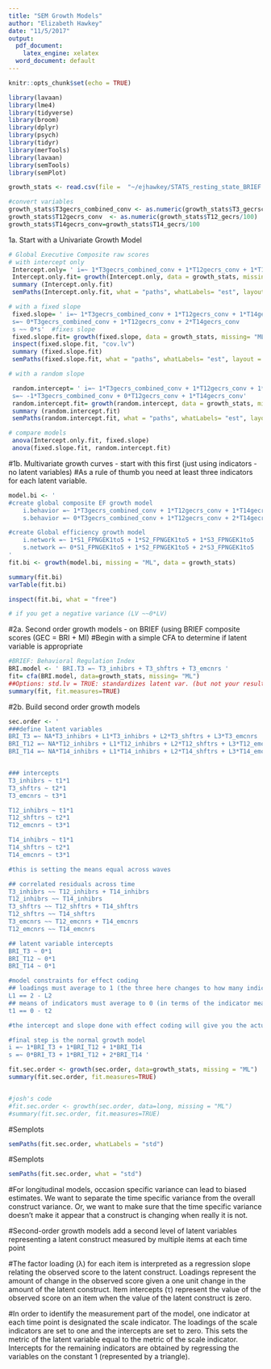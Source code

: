 ```yaml
---
title: "SEM Growth Models"
author: "Elizabeth Hawkey"
date: "11/5/2017"
output:
  pdf_document: 
    latex_engine: xelatex
  word_document: default
---
```


```r
knitr::opts_chunk$set(echo = TRUE)
```

```r

library(lavaan)
library(lme4)
library(tidyverse)
library(broom)
library(dplyr)
library(psych)
library(tidyr)
library(merTools)
library(lavaan)
library(semTools)
library(semPlot)

growth_stats <- read.csv(file =  "~/ejhawkey/STATS_resting_state_BRIEF.csv")

#convert variables
growth_stats$T3gecrs_combined_conv <- as.numeric(growth_stats$T3_gecrscombined/100)
growth_stats$T12gecrs_conv  <- as.numeric(growth_stats$T12_gecrs/100)
growth_stats$T14gecrs_conv=growth_stats$T14_gecrs/100
```


1a. Start with a Univariate Growth Model
```r
# Global Executive Composite raw scores
# with intercept only 
 Intercept.only= ' i=~ 1*T3gecrs_combined_conv + 1*T12gecrs_conv + 1*T14gecrs_conv' 
 Intercept.only.fit= growth(Intercept.only, data = growth_stats, missing= "ML")
 summary (Intercept.only.fit)
 semPaths(Intercept.only.fit, what = "paths", whatLabels= "est", layout = "tree")

# with a fixed slope
 fixed.slope= ' i=~ 1*T3gecrs_combined_conv + 1*T12gecrs_conv + 1*T14gecrs_conv
 s=~ 0*T3gecrs_combined_conv + 1*T12gecrs_conv + 2*T14gecrs_conv
 s ~~ 0*s'  #fixes slope
 fixed.slope.fit= growth(fixed.slope, data = growth_stats, missing= "ML")
 inspect(fixed.slope.fit, "cov.lv")
 summary (fixed.slope.fit)
 semPaths(fixed.slope.fit, what = "paths", whatLabels= "est", layout = "tree")

# with a random slope

 random.intercept= ' i=~ 1*T3gecrs_combined_conv + 1*T12gecrs_conv + 1*T14gecrs_conv
 s=~ -1*T3gecrs_combined_conv + 0*T12gecrs_conv + 1*T14gecrs_conv'
 random.intercept.fit= growth(random.intercept, data = growth_stats, missing= "ML")
 summary (random.intercept.fit)
 semPaths(random.intercept.fit, what = "paths", whatLabels= "est", layout = "tree")

# compare models 
 anova(Intercept.only.fit, fixed.slope)
 anova(fixed.slope.fit, random.intercept.fit)

```

#1b. Multivariate growth curves - start with this first (just using indicators - no latent variables)
#As a rule of thumb you need at least three indicators for each latent variable.

```r

model.bi <- '
#create global composite EF growth model
    i.behavior =~ 1*T3gecrs_combined_conv + 1*T12gecrs_conv + 1*T14gecrs_conv
    s.behavior =~ 0*T3gecrs_combined_conv + 1*T12gecrs_conv + 2*T14gecrs_conv 

#create Global efficiency growth model 
    i.network =~ 1*S1_FPNGEK1to5 + 1*S2_FPNGEK1to5 + 1*S3_FPNGEK1to5 
    s.network =~ 0*S1_FPNGEK1to5 + 1*S2_FPNGEK1to5 + 2*S3_FPNGEK1to5 
'
fit.bi <- growth(model.bi, missing = "ML", data = growth_stats)

summary(fit.bi)
varTable(fit.bi)

inspect(fit.bi, what = "free")

# if you get a negative variance (LV ~~0*LV)

```



#2a. Second order growth models - on BRIEF (using BRIEF composite scores (GEC = BRI + MI)
#Begin with a simple CFA to determine if latent variable is appropriate

```r
#BRIEF: Behavioral Regulation Index
BRI.model <- ' BRI.T3 =~ T3_inhibrs + T3_shftrs + T3_emcnrs ' 
fit= cfa(BRI.model, data=growth_stats, missing= "ML")
##Options: std.lv = TRUE: standardizes latent var. (but not your results) uses fixed factor method
summary(fit, fit.measures=TRUE)
```

#2b. Build second order growth models 
```r
sec.order <- '
###define latent variables
BRI_T3 =~ NA*T3_inhibrs + L1*T3_inhibrs + L2*T3_shftrs + L3*T3_emcnrs 
BRI_T12 =~ NA*T12_inhibrs + L1*T12_inhibrs + L2*T12_shftrs + L3*T12_emcnrs 
BRI_T14 =~ NA*T14_inhibrs + L1*T14_inhibrs + L2*T14_shftrs + L3*T14_emcnrs 


### intercepts
T3_inhibrs ~ t1*1
T3_shftrs ~ t2*1
T3_emcnrs ~ t3*1

T12_inhibrs ~ t1*1
T12_shftrs ~ t2*1
T12_emcnrs ~ t3*1

T14_inhibrs ~ t1*1
T14_shftrs ~ t2*1
T14_emcnrs ~ t3*1

#this is setting the means equal across waves

## correlated residuals across time
T3_inhibrs ~~ T12_inhibrs + T14_inhibrs
T12_inhibrs ~~ T14_inhibrs
T3_shftrs ~~ T12_shftrs + T14_shftrs
T12_shftrs ~~ T14_shftrs
T3_emcnrs ~~ T12_emcnrs + T14_emcnrs 
T12_emcnrs ~~ T14_emcnrs

## latent variable intercepts
BRI_T3 ~ 0*1
BRI_T12 ~ 0*1
BRI_T14 ~ 0*1

#model constraints for effect coding
## loadings must average to 1 (the three here changes to how many indicators you have; so change this based on the # of indicators)
L1 == 2 - L2
## means of indicators must average to 0 (in terms of the indicator means; )
t1 == 0 - t2

#the intercept and slope done with effect coding will give you the actual metric from your indicator variables (puts it in whatever metric you were measuring them in)

#final step is the normal growth model
i =~ 1*BRI_T3 + 1*BRI_T12 + 1*BRI_T14
s =~ 0*BRI_T3 + 1*BRI_T12 + 2*BRI_T14 '

fit.sec.order <- growth(sec.order, data=growth_stats, missing = "ML")
summary(fit.sec.order, fit.measures=TRUE)


#josh's code
#fit.sec.order <- growth(sec.order, data=long, missing = "ML")
#summary(fit.sec.order, fit.measures=TRUE)
```


#Semplots 
```r
semPaths(fit.sec.order, whatLabels = "std")
```

#Semplots 
```r
semPaths(fit.sec.order, what = "std")
```


#For longitudinal models, occasion specific variance can lead to biased estimates. We want to separate the time specific variance from the overall construct variance. Or, we want to make sure that the time specific variance doesn’t make it appear that a construct is changing when really it is not.

#Second-order growth models add a second level of latent variables representing a latent construct measured by multiple items at each time point

#The factor loading (λ) for each item is interpreted as a regression slope relating the observed score to the latent construct. Loadings represent the amount of change in the observed score given a one unit change in the amount of the latent construct. Item intercepts (τ) represent the value of the observed score on an item when the value of the latent construct is zero.

#In order to identify the measurement part of the model, one indicator at each time point is
designated the scale indicator. The loadings of the scale indicators are set to one and the intercepts are set to zero. This sets the metric of the latent variable equal to the metric of the scale indicator. Intercepts for the remaining indicators are obtained by regressing the variables on the constant 1 (represented by a triangle). 